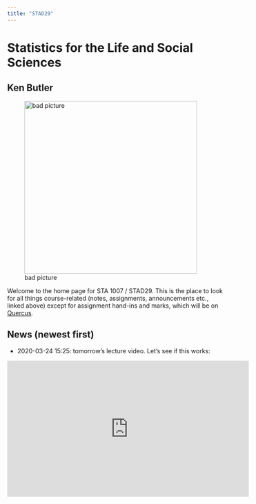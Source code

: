 ```yaml
---
title: "STAD29"
---
```


# Statistics for the Life and Social Sciences

## Ken Butler

![bad picture](ken.jpg){width=400px}

Welcome to the home page for STA 1007 / STAD29. This is the place to look for all things course-related (notes, assignments, announcements etc., linked above) except for assignment hand-ins and marks, which will be on [Quercus](http://q.utoronto.ca).


## News (newest first)

- 2020-03-24 15:25: tomorrow's lecture video. Let's see if this works:

<iframe width="560" height="315" src="https://play.library.utoronto.ca/embed/c94149044df6611822ec59cfd0414dc3" frameborder="0" allowfullscreen />

- 2020-03-20 23:00: Not much to say today. I hope you are all keeping as well as possible, given the circumstances. I have periods where it is very hard to concentrate on anything; I expect you are having those too. Please look after yourselves. You have a lot to contribute to this world.

- 2020-03-19 14:50: 
  - re final "at-home" exam: I plan to give you something like 24 hours to get it done, even though there will only be three hours of work at maximum in it. It will be due at the end of our originally-scheduled exam time. I wanted to allow some extra time for internet problems, extra responsibilities, etc. So prepare to carve yourself out three hours or so to work on it. This is all subject to whatever happens between now and then, of course. Accessability students will have access to the exam earlier, or be able to hand it in later, according to their accommodations.
  - I don't plan to enforce the "must get 50% on the final" this time, though I am guessing that everyone will get 50% anyway.
  - yesterday's lecture, recorded in two parts, is now up on WebOption. (They spliced them together, so it's one thing there.)
  - my solutions to [Assignment 7](a7.pdf).
  - the instructions, such as they are, for the (optional) project:
    - find a data set (eg. from your area of study) that enables analysis with something you have learned in this course, hopefully to learn something about the data that you would not have been able to find out otherwise
    - write a report on what you found, in the same style as for C32 (introduction, analysis, conclusion)
    - due by 11:59pm on Friday April 3.
    - That's it. Very open-ended.

- 2020-03-18 15:45: I intend to be more generous than usual in accepting late assignments, so will hold off on putting up my solutions for a little bit. Going for a walk now. I could do with getting outside.

- 2020-03-18 15:40: "today's lecture" in two parts: [K-means clustering](https://play.library.utoronto.ca/2fda5df114e0cad4fb206bf6ef2e4f9e) and [principal  components](https://play.library.utoronto.ca/1757ef0aafba92a7c4218069871f026c). Let me know if any problems accessing those. They are going to WebOption also, though there may be a delay getting them up there. 

- 2020-03-17 16:05: 
  - in case there is any confusion: the project (if you choose to do it) and the "take-home final" are two different things. The project is and will remain optional. My intention in this course has been that projects are individual things, but I am willing to negotiate "small groups", especially this time. 
  - I usually allow the final exam mark to replace the midterm mark if it is higher, but I am unwilling to do that this time, because the midterm is our only invigilated assessment.
  - I plan to screencast "tomorrow afternoon's lecture" tonight or tomorrow morning. I will probably do it in two pieces. There may be a delay before it goes up; I know WebOption is very busy right now.

- 2020-03-16 20:30: I think my thoughts of yesterday will become official in some fashion. It looks as if we can have an assignment-like final (perhaps dressed up as a "take-home exam"). I have also opened up the Quercus discussion board, which you can use for anything non-personal related to this course, or respond to the comments of others. You can start new threads if you so desire. Assignments will indeed become best 6 out of 7, so there is no pressure to complete the last one if you are struggling to get it to work. WebOption will continue to work for courses that have it (such as this one), so you will find my screencasts there.

- 2020-03-15 20:55: some thoughts (which are only thoughts right now, nothing official here):
  - I plan to run the course "asynchronously" the rest of the way. This means that you do not have to be anywhere, even virtually, at any particular time. I plan to record the lectures as screencasts and have the WebOption people put them up there, at or before the scheduled time. For now, I will field questions in email, but I am also open to trying Google Hangouts or similar. (There is also a thing on Quercus called Collaborate which I might be able to use.)
  - I imagine it'll be some kind of online final exam, perhaps to be done in a manner similar to an assignment (but with time restriction). The University will be deciding this week what kind of things it will allow.
  - I messed up the "submit button" for assignment 7, but this is now fixed.
  - I am thinking of making the assignment grade "best 6 out of 7", to give you a bit of help in the chaos of this week.

- 2020-03-15 20:45: Today's message from the Dean is that there will be no in-person exams this semester. What that means in terms of exams is still unclear; those of you working with Accessability should continue to do so, and once the form of your exam is determined, they will determine any appropriate accommodations for you. We have a department meeting tomorrow in which (I hope) some things will be hashed out.

- 2020-03-12 11:30: I can't remember what I was going to say here. Oh yeah, [my solutions to assignment 6](a6.pdf).

- 2020-03-11 21:45: Assignment 7 appears to be good, and is now up on Quercus. One question on repeated measures (from last week), and one on discriminant analysis. Chapter 26 of [PASIAS](http://ritsokiguess.site/pasias/) contains problems on cluster analysis (the second half of today and first half of next week). I am probably going to skip multidimensional scaling because I think PCA/factor analysis is more generally useful, and the stuff on log-linear models is a good way to finish the course. It looks as if we have three more weeks.

- 2020-03-09 13:30: a draft [Assignment 7](a7.pdf). This will be the last assignment to hand in. I think you can do it now, though the first half of this week's lecture may help you with one of the questions. This may undergo further editing.

- 2020-03-05 17:00: you should have email in your utoronto inbox from Crowdmark with your graded exam in it. Read your graded exam with [my solutions](midterm-20201.pdf) to understand why you got the  mark you did on each question. 

- 2020-03-05 13:30: a final run of [my solutions](midterm-20201.pdf), including some actual answers that I liked (that all got full marks). 

- 2020-03-05 13:10: I decided to re-scale the midterm marks so that they are out of 68 rather than 73. This is, as I see it, an appropriately-sized compensation for the difficulty/question complication  issue I mentioned below. As a result of this re-scaling, the marks have Q1 60%, median 70%, Q3 80%, which is about what I would expect. The marks are up on Quercus.

- 2020-03-05 12:30: 5(f) done. I have to go back and grade the early parts for the Accessability students (the parts I graded for everyone else, but I didn't have the Accessability exams at that point).

- 2020-03-05 11:40: I am thinking that the midterm was not too long as such, but it was (i) fairly hard and (ii) there were some complicated questions (I should learn to ask only one thing in each question part). The combination of hardness and complicated questions made the exam hard to finish in the time available. I will take a look at the marks when I have finished 5(f), and see if I need to make any adjustments. For the final exam, I certainly plan to simplify the questions. That means making them easier to understand, not necessarily easier to do! For example, 5(e) on the midterm asks you three things in one question part, which is too many. Also, I will think carefully about the hardness/time combination. 

- 2020-03-05 11:40: 5(e) done. One part to go.

- 2020-03-04 12:40: [Assignment 6](a6.pdf) is up on Quercus, due next Tuesday. I think you can probably do it now.

- 2020-03-03 16:30: 5(d) is done. I am getting slower and slower. I am out tonight, and tomorrow I have your lecture plus my other midterm in the evening, so I don't expect to get much grading done then. Maybe Thursday morning I can finish it off.

- 2020-03-03 15:30: 5(c) done, rather slowly. The tea is apparently not helping much.

- 2020-03-03 14:40: 5(b) done. 

- 2020-03-03 13:55: Back from class, and 5(a) done. It seems to be necessary to make tea now.

- 2020-03-03 11:45: 4(f) done. I have to go teach my other class now. (Their midterm is Wednesday night). I might get some more grading done this afternoon depending on whether any of them come to see me. (One of my TAs is having office hours, so they ought to go see her.)

- 2020-03-02 22:20: 4(e) finally done. That is *definitely* where I stop for tonight.

- 2020-03-02 21:30: 4(d) done. I think maybe one more part tonight.

- 2020-03-02 20:50: 4(c) done, slowish but more good answers.

- 2020-03-02 17:50: 4(b) raced through. Home, then dinner, then back to work.

- 2020-03-02 17:20: 4(a) done. (A lot of good answers.) I'm hoping I can race through 4(b) before I head home.

- 2020-03-02 16:35: 3(f) done. On to question 4 shortly.

- 2020-03-02 16:00: 3(e) done. Slower, plus a visitor or two at my office.

- 2020-03-02 14:30: 3(d) done. I suspect I have some slow stuff coming up.

- 2020-03-02 14:00: back to work. 3(c) done. Need tea.

- 2020-03-01 22:54: a reminder that my [continually-updating solutions](midterm-20201.pdf) are available. If you missed the midterm, for illness or some other reason, you would do well to write [this year's midterm](midterm-20201-q.pdf) as a practice exam. Here are [the figures](midterm-20201-f.pdf) that go with it. 

- 2020-03-01 22:35: 3(b) done. I am also done for tonight. I might make some progress tomorrow in the afternoon and during your tutorial time (there is no tutorial tomorrow). My other course has its midterm on Wednesday so tomorrow morning is for helping those students get prepared. I'm hoping I can snatch enough other time this week to get this exam done in the next few days.

- 2020-03-01 21:50: Crowdmark tells me that I got all the way through 3(a) in 15 minutes. 

- 2020-03-01 21:05: question 2 done. It won't all be as quick as this! However, I might set a speed record on 3(a).

- 2020-03-01 20:35: 2(f) done. I plan to do 2(g) now and then take a break. After that, we see how much energy I have left.

- 2020-03-01 20:05: 2(e) done. I have decaf coffee on my desk, in the hope that this will keep me going for a while but not too long.

- 2020-03-01 18:50: 2(d) done. I must be getting faster, since that took less time to grade than my dinner is taking to cook. 

- 2020-03-01 18:00: 2(c) done.

- 2020-03-01 17:20: walk, and 2(b), done. I think most of today's soccer is done, so one less distraction tonight.

- 2020-03-01 15:35: 2(a) done. I feel myself flagging.  I think the walk is next.

- 2020-03-01 14:40: 1(e) done.

- 2020-03-01 13:15: 1(d) done. Lunch. I plan to take a walk on this nice sunny afternoon.

- 2020-03-01 12:25: 1(c) done. I may be checking the soccer scores now.

- 2020-03-01 11:15: breakfasted, and 1(b) done. There is soccer (and rugby league) happening, which I am trying not to get distracted by. My [solutions](midterm-20201.pdf) will be added to with what I see while grading, as I go.

- 2020-03-01 09:35: it begins. 1(a) graded. I need breakfast.

- 2020-02-27 13:30: reminder: midterm exam is Saturday February 29, 17:00-19:00, in SW 309. 

- 2020-02-26 22:00: three things:
  - [My solutions to assignment 5](a5.pdf); also, [Assignment 6](a6.pdf) is up, but not due until March 10. 
  - I will eventually figure out how to share the "mixed models" code with you from the end of today's class.
  - No tutorial next Monday since (i) you have no assignment due, (ii) I will be marking your midterms.

- 2020-02-26 12:30: pre-exam office hours *Friday* 13:00-15:00 in my office. 

- 2020-02-26 12:30: "campus remains open".

- 2020-02-26 08:30: campus, it says, is open today, so as of now, today's class goes ahead. I'm not sure about getting home afterwards, but that we'll deal with later. (Check the [campus status page](https://www.utsc.utoronto.ca/home/campus-status-and-announcements) at noon for any updates.)

- 2020-02-25 14:20: on the old exams page, it looks as if the column "exams" was linking to the wrong files, which I have now fixed. This column should be questions without answers, for practicing on (and then you can look at the copies in the Answers column to see how well you did).

- 2020-02-24 21:10: on the agenda for this week: multivariate analysis of variance (1st half) plus repeated measures (2nd half). This material is not on the midterm, but you can and should expect to see it on the final.

- 2020-02-24 21:00: [Assignment 6](a6.pdf) has gained a question, on some of the material we will do in this week's class. The assignment isn't due until Mar 10, so there is no rush, but you would do well to look through it in case there is anything there that might be on the midterm. 

- 2020-02-21 16:30: exam sent for printing. It came out to 9 pages after I added space for you to write your answers. (The last page is blank, in case you need extra space for writing.)

- 2020-02-21 15:00: I've been spending reading week working on your midterm. The coverage is whatever we did up to and including the week before reading week (which might include some of the material on [Assignment 6](a6.pdf).) The exam has five questions worth a total of 73 points (there are 30 question parts altogether). I am currently adding spaces for you to write onto the pages of the exam.

- 2020-02-12 21:00: the course [WebOption page](https://lecturecast.utsc.utoronto.ca/?id=60a56cc8cc) now features a lengthened Lecture 5 (the hour that Nnenna presented in class, plus the extra hour she recorded afterwards), as well as Lecture 6 (me, today). This gives you what you need to tackle Assignment 5.

- 2020-02-12 12:00 edited 12:45: one of our number has discovered a problem with the 2018 midterm: the last two plots are supposed to be survival curves and an interaction plot, and they are rather obviously not that. I need to figure out what happened. (They were correct on the original exam, that I know.) I have now fixed this. It turned out that I had failed to install some packages since my move to R 3.6, but this was showing up in an odd way.

- 2020-02-12 10:45: Nnenna recorded the second hour of her lecture from last week, the piece on two-factor ANOVA with simple effects, which I am 
told "will be going up later this afternoon". So today I will kick off with contrasts (starting on page 306). I am skipping the material on equivalence and noninferiority. After that, we look at analysis of covariance. I have an assignment question on analysis of covariance, but I'm not sure what to do with it yet. Maybe I can squeeze a shortened version of it onto assignment 5.

- 2020-02-09 14:30: even though there is no assignment due, I will still be in BV 498 on Monday at 4, in case you have any questions for me about the material covered during my absence.

- 2020-02-09 14:00: I also have an [early draft](a6.pdf) of Assignment 6, which will be due on March 10 (ie. after the midterm). This will gain a question on MANOVA and/or repeated measures, which we will probably see the week after reading week. I have to decide whether the material in Assignment 6 is on the midterm or not. I'll let you know about that. (If it is not, it will *certainly* be on the final. Be warned.)


- 2020-02-09 13:30: I had some more email from students making the reasonable point that if last week's second hour goes up on Monday, as it will, that is not enough time to complete even the shortened assignment 5 by Tuesday night. So I am 
giving you an extension on Assignment 5. Extending it by one week will take us into reading week, so Assignment 5 will now be due on *February 25*. Count yourselves lucky. In compensation for that, we go back to two questions (I might even go to three, depending on how far we get in class this week). Watch Nnenna's second hour of lecture (up on Monday) to prepare yourself for question 2, and the first hour of my lecture this week will prepare you for question 3. [Here](a5.pdf) are things as they stand now. 

- 2020-02-08 17:15: OK, so I think I am sorted out. Here is the now shortened [Assignment 5](a5.pdf) with only one question, up on Quercus. The last two parts are about simple effects; if you haven't done those yet, *let me know* and I'll move those off assignment 5 (and onto the beginning of assignment 6, which would then have three questions, the first being short). Here also is a [draft Assignment 6](a6.pdf). It's difficult to coordinate a course when you're not teaching it! Let's hope that we can get organized this week.

- 2020-02-08 16:45: I just checked the WebOption page for our course, and "Lecture 5", from Wednesday, is only one hour long. Since we have not reached the material on analysis of covariance yet, I will move that question from assignment 5 to assignment 6, so your
assignment this week only has one question on it, and I now have a draft assignment 6 that I can post. (The questions on assignment 6 will be doable after this week's lecture, as plans stand now.) I *hope* that you can manage the batteries question, which includes simple effects; this material is slides 285--289 of the lecture notes. (I apologize for getting out of sync, if I have.)

- 2020-02-07 15:30: I met with Nnenna this afternoon to hear about where she was at with you. She finished at 3 last Wednesday (because she had to go downtown)
and so the lecture that's up is only one hour long. She will be recording the second hour today. The second hour includes analysis of covariance, which appears in question 3 of the current assignment. This is supposed to go up tonight, so I will leave it on the assignment for now. If it turns out not to go up tonight, I will move it to the next assignment. (For those wanting a head start on this stuff, look at pages 276--290 of the lecture notes.) I plan to skip the stuff on equivalence and noninferiority, and kick off next week with contrasts, page 306. 

- 2020-02-06 10:30: my [solutions to Assignment 4](a4.pdf).

- 2020-02-06 10:00: the [corrected assignment 5](a5.pdf) with the proper link to the batteries data is up on Quercus. I am keeping an eye on whether you will have a fair chance to work on question 3 (I know you only had a one-hour lecture) and will postpone it to a future assignment if I think you won't have enough time to think about it.

- 2020-02-06 09:45: back home (and, somewhat, awake). I made a mistake with the batteries data file in the current assignment: the correct link is [here](batteries.txt). I will fix up the assignment file on Quercus shortly.

<p> Aside: while I was in England and posting here, I had to remember to subtract five hours from the time there when I typed the timestamps! That explains the early morning timestamps on some of them. I don't *actually* get up that early!

- 2020-02-04 12:00: Nnenna has another commitment later in the afternoon downtown tomorrow, so her plan is to lecture for *one* hour tomorrow, and then video-record the second hour later. I will pick up next week from wherever she gets to.

- 2020-02-04 11:55: the issue with `dplyr` on R Studio Cloud seems to have been fixed. (I successfully installed the whole tidyverse on a new project there, using dodgy
English hotel wifi, so if it works there, it should work for you.)


- 2020-02-03 11:00: I (Ken) will be back next week. Booked my flight back today.

- 2020-02-03 10:55: draft [Assignment 5](a5.pdf), to be doable after Wednesday's class. Let me know if it isn't.

- 2020-02-03 06:45: my [lecture notes](slides_d29.pdf) had some things off the side for predictions with survival analysis. This has now been fixed. The slides now numbered 219--221 might give you a hint for the assignment. 
- 2020-02-01 11:48: if you are in the habit of starting a new project for each assignment, you might run into trouble doing that this time, 
since there is an issue with installing `dplyr` at the
moment (`dplyr` is part of the tidyverse). This usually happens when there is a new version of the package. Until R Studio Cloud obtains a "cached" copy of it (at which point it will install properly), it has to install it from source code, which means compiling some C code, except that `dplyr` is big, so it won't work. The fix for now is to create a new notebook in one of your old projects,
one in which you successfully installed the `tidyverse`. I apologize if this messes up your organization. (I used to suggest creating a new project for each piece of work, but maybe it's better to have one project called Assignments and have a new *notebook* in there for each assignment.)


- 2020-01-31 11:00: my [solutions to assignment 3](a3.pdf).

- 2020-01-31 10:55: I made a small error on [Assignment 4](a4.pdf) which may confuse you when you do it. Use these slightly-modified questions 
(also going up instead of the previous file of questions on Quercus).

- 2020-01-30 07:00: my solutions to assgt 3 taken down temporarily; will go back up later.

- 2020-01-30 06:00: assignment 3 is now closed, and assignment 4 is now up (on the material in yesterday's class). 
Remember what I said in C32: don't expect assignments to be extended because you cannot access software: *it is up to you to allow enough time*. The first problems on `rstudio.cloud` were noted midday on January 28. If you leave an assignment until late, you are *gambling* that you will be able to finish it in time. For the next assignment, *start it early* (you have everything now that you need to do it), and be prepared to *use R Studio on your own computer*. The instructions for that are [here](http://ritsokiguess.site/STAC32/slides_c32.pdf), starting at page 31.

- 2020-01-28 17:00: I am hearing about R Studio outages, and I cannot connect myself. We'll allow assignment 3's to reach us up to 6:00pm tomorrow. I'll put up my solutions after that.

- 2020-01-28 08:30: I am temporarily in England. Nnenna Asidianya will be teaching in my absence. Keep an eye on Quercus for announcements from her.

- 2020-01-22 16:15: Assignment 3 is up on Quercus, due next week Tuesday. 

- 2020-01-22 12:50: scheduled midterm time is Saturday, February 29, 2020	17:00-19:00	in SW309.


- 2020-01-22 12:45: [My solutions to assignment 2](a2.pdf)

- 2020-01-21 16:30: on the agenda this week: logistic regression with a more-than-two-category response, for example high-medium-low rather than yes-no. There are two variations, depending on whether the response categories are ordered or not.

- 2020-01-21 16:25: draft [Assignment 4](a4.pdf), part of which I expect you'll be able to do after this week's lecture. Also long (sorry), but I wanted to make sure you had practice with as much as possible, to reduce the chance of surprises on the exams.

- 2020-01-20 22:30: first draft of [Assignment 3](a3.pdf), the first two questions of which you can do now. Yes, this is rather long, but you just had a short one. I am now working on assignment 4 (trying to stay ahead).

- 2020-01-19 17:00: tutorial, um, "practical", tomorrow for [Assignment 2](a2.pdf). 
I am working on Assignment 3, which is horrifically long (it has three questions to hand in right now, but I may shift one of them to assignment 4.)



- 2020-01-15 12:15: [My solutions to assignment 1](a1.pdf).

- 2020-01-15 11:15: on the agenda today: some more regression stuff, with some old ideas and some new ones; the start of logistic regression.

- 2020-01-15 11:00: a short [Assignment 2](a2.pdf), due next week. (It was longer, but I realized I might not get to everything in the original Assignment 2 today, so some of it is deferred to Assignment 3, which you can expect to be longer.) The question is on a "simple" logistic regression.

- 2020-01-13 15:50: the references to PASIAS in question 3 of assignment 1 appear to be to the wrong chapter, since they are meant to be practice for regression! Change chapter 13 to chapter 14, and you should be good.


- 2020-01-08 23:30: I spent too much of the evening cracking the problem with the lecture notes, but I think it is now fixed.

- 2020-01-08 16:30: [Assignment 1](a1.pdf) is good to go. Hand in questions 2 and 4. I am about to put it up on Quercus.

- 2020-01-08 16:25: I had a bit of trouble with the lecture notes. Now (finally) fixed.

- 2019-12-31 13:30: We get right down to business. Week 1's lecture will look at dates and times, and some regression stuff (beyond what we did in C32). 
Assignment 1 is based on the first lecture, and will be due the following Tuesday. Here is the
draft [Assignment 1](a1.pdf). As usual, if we don't get as far as all of that, I'll move what we don't look at in week 1 to a later assignment. 

- 2019-12-31 13:30: **For those taking STA 1007**: make sure you have access to R before we start. This could be having R installed on your computer, or having an account on R Studio Cloud. Pages 18--30, or pages 31--41, of [this](http://ritsokiguess.site/STAC32/slides_c32.pdf) will help. (Pick one.) It would also be good to follow along with [this](http://ritsokiguess.site/STAC32/a0.pdf) and make sure you get the same things I did. Looking further ahead, the students in STAD29 have previously taken my course STAC32, so you might find [my C32 R lecture notes](http://ritsokiguess.site/STAC32/slides_c32.pdf) helpful. (That is, the same document from which the R access instructions came.) I am open to having R catchup sessions as necessary after lecture (if I have any voice left) for STA 1007 folks who need them. 

- 2019-12-29 15:35 edited 2020-01-08 10:45: lectures start in week 1 (January 8) and run Wednesdays 14:00-16:00 in HW 215. "Practicals" start in week 2 (January 13) and are Mondays 16:00-17:00 in BV 498. The practicals are like the tutorials in C32: I have booked a computer lab and I will be there to help with anything course-related. I also have "ordinary" office hours in IC 471, on Wednesday morning. The idea is if you have questions about the assignment, raise them in practical; if you have questions about the course material, ask me after class or in office hours. If you can't make it to the practical, I might also be available Monday afternoon after 13:00.

  - If you are taking STA 1007, it helps if you know some R, but I will help you get up to speed if needed. I'd like it if you introduce yourself to me at the first class.

- 2019-12-29 15:30: the [Quercus](http://q.utoronto.ca) page for the course is up. The courses STAD29 and STA 1007 are crosslisted; I have merged the Quercus pages into one, so that you will all hand in assignments and see your grades in the same place. Likewise, this web page is for the whole course, and announcements here apply to everyone (unless I say otherwise). 

- 2019-12-11 19:00: corrected errors in the section on dates and times.
- 2019-11-25 11:00: Added section on dates and times to lecture notes.
- 2019-06-20 15:30: Lecture notes and code up, miscellaneous tinkering.
- 2019-05-28 11:30: a distant hello from the past.